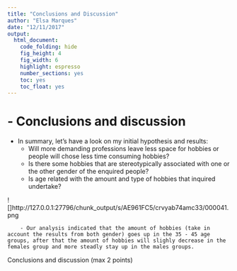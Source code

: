 ```yaml
---
title: "Conclusions and Discussion"
author: "Elsa Marques"
date: "12/11/2017"
output: 
  html_document:
    code_folding: hide
    fig_height: 4
    fig_width: 6
    highlight: espresso
    number_sections: yes
    toc: yes
    toc_float: yes 
---
```


# - Conclusions and discussion 

- In summary, let's have a look on my initial hypothesis and results: 
    - Will more demanding professions leave less space for hobbies or people will chose less time consuming hobbies? 
    - Is there some hobbies that are stereotypically associated with one or the other gender of the enquired people? 
    - Is age related with the amount and type of hobbies that inquired undertake? 
    
![]http://127.0.0.1:27796/chunk_output/s/AE961FC5/crvyab74amc33/000041.png
        
        - Our analysis indicated that the amount of hobbies (take in account the results from both gender) goes up in the 35 - 45 age groups, after that the amount of hobbies will slighly decrease in the females group and more steadly stay up in the males groups.   
 
Conclusions and discussion (max 2 points)